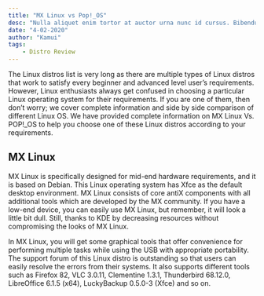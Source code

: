 ```yaml
---
title: "MX Linux vs Pop!_OS"
desc: "Nulla aliquet enim tortor at auctor urna nunc id cursus. Bibendum at varius vel pharetra vel turpis nunc eget. Viverra justo nec ultrices dui sapien eget mi."
date: "4-02-2020"
author: "Kamui"
tags:
    - Distro Review
---
```


The Linux distros list is very long as there are multiple types of Linux distros that work to satisfy every beginner and advanced level user’s requirements. However, Linux enthusiasts always get confused in choosing a particular Linux operating system for their requirements. If you are one of them, then don’t worry; we cover complete information and side by side comparison of different Linux OS. We have provided complete information on MX Linux Vs. POP!\_OS to help you choose one of these Linux distros according to your requirements.

## MX Linux

MX Linux is specifically designed for mid-end hardware requirements, and it is based on Debian. This Linux operating system has Xfce as the default desktop environment. MX Linux consists of core antiX components with all additional tools which are developed by the MX community. If you have a low-end device, you can easily use MX Linux, but remember, it will look a little bit dull. Still, thanks to KDE by decreasing resources without compromising the looks of MX Linux.

In MX Linux, you will get some graphical tools that offer convenience for performing multiple tasks while using the USB with appropriate portability. The support forum of this Linux distro is outstanding so that users can easily resolve the errors from their systems. It also supports different tools such as Firefox 82, VLC 3.0.11, Clementine 1.3.1, Thunderbird 68.12.0, LibreOffice 6.1.5 (x64), LuckyBackup 0.5.0-3 (Xfce) and so on.
